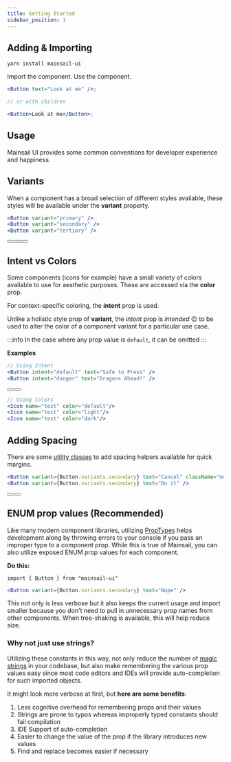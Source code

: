```yaml
---
title: Getting Started
sidebar_position: 1
---
```



## Adding & Importing

```
yarn install mainsail-ui
```

Import the component. Use the component.

```jsx
<Button text="Look at me" />;

// or with children

<Button>Look at me</Button>;
```

## Usage

Mainsail UI provides some common conventions for developer experience and happiness.

## Variants

When a component has a broad selection of different styles available, these styles will be available under the **variant** property.

```jsx
<Button variant="primary" />
<Button variant="secondary" />
<Button variant="tertiary" />
```

<div className="space-x-10">
    <Button text="Button" variant="primary" />
    <Button text="Button" variant="secondary" />
    <Button text="Button" variant="tertiary" />
</div>

## Intent vs Colors

Some components (icons for example) have a small variety of colors available to use for aesthetic purposes. These are accessed via the **color** prop.

For context-specific coloring, the **intent** prop is used.

Unlike a holistic style prop of **variant**, the _intent_ prop is _intended_ 😉 to be used to alter the color of a component variant for a particular use case.

:::info
In the case where any prop value is `default`, it can be omitted
:::

**Examples**

```jsx
// Using Intent
<Button intent="default" text="Safe to Press" />
<Button intent="danger" text="Dragons Ahead!" />
```

<div className="space-x-10 mb-20">
    <Button intent="default" text="Safe to Press" />
    <Button intent="danger" text="Dragons Ahead!" />
</div>

```jsx
// Using Colors
<Icon name="text" color="default"/>
<Icon name="text" color="light"/>
<Icon name="text" color="dark"/>
```

<div className="bg-neutral-4 p-20 space-x-10">
    <Icon name="text" color="default" />
    <Icon name="text" color="light" />
    <Icon name="text" color="dark" />
</div>

## Adding Spacing

There are some [utility classes](/docs/css/utility-classes) to add spacing helpers available for quick margins.

```jsx
<Button variant={Button.variants.secondary} text="Cancel" className="mr-20" />
<Button variant={Button.variants.secondary} text="Do it" />
```

<div>
    <Button variant="secondary" text="Cancel" className="mr-20" />
    <Button text="Submit" />
</div>

## ENUM prop values (Recommended)

Like many modern component libraries, utilizing [PropTypes](https://reactjs.org/docs/typechecking-with-proptypes.html) helps development along by throwing errors to your console if you pass an improper type to a component prop. While this is true of Mainsail, you can also utilize exposed ENUM prop values for each component.

**Do this:**

`import { Button } from "mainsail-ui"`

```jsx
<Button variant={Button.variants.secondary} text="Nope" />
```

This not only is less verbose but it also keeps the current usage and import smaller because you don't need to pull in unnecessary prop names from other components. When tree-shaking is available, this will help reduce size.

### Why not just use strings?

Utilizing these constants in this way, not only reduce the number of [magic strings](https://softwareengineering.stackexchange.com/questions/365339/what-is-wrong-with-magic-strings) in your codebase, but also make remembering the various prop values easy since most code editors and IDEs will provide auto-completion for such imported objects.

It might look more verbose at first, but **here are some benefits**:

1. Less cognitive overhead for remembering props and their values
1. Strings are prone to typos whereas improperly typed constants should fail compilation
1. IDE Support of auto-completion
1. Easier to change the value of the prop if the library introduces new values
1. Find and replace becomes easier if necessary
